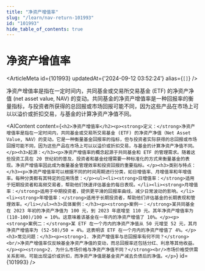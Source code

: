 ```yaml
---
title: "净资产增值率"
slug: "/learn/nav-return-101993"
id: "101993"
hide_table_of_contents: true
---
```



# 净资产增值率

<ArticleMeta id={101993} updatedAt={'2024-09-12 03:52:24'} alias={`[]`} />
<div className='border-solid border-b border-t-0 my-4 border-[var(--ifm-color-gray-300)]' />

净资产增值率是指在一定时间内，共同基金或交易所交易基金 (ETF) 的净资产净值 (net asset value, NAV) 的变动。共同基金的净资产增值率是一种回报率的衡量指标，与投资者所获得的总回报或市场回报可能不同，因为这些产品在市场上可以以溢价或折扣交易，与基金的计算净资产净值不同。

<AIContent content={`<h2>净资产增值率</h2><p><strong>定义：</strong>净资产增值率是指在一定时间内，共同基金或交易所交易基金 (ETF) 的净资产净值（Net Asset Value, NAV）的变动。它是一种衡量基金回报率的指标，但与投资者实际获得的总回报或市场回报可能不同，因为这些产品在市场上可以以溢价或折扣交易，与基金的计算净资产净值不同。</p><h3>起源：</h3><p>净资产增值率的概念起源于共同基金和 ETF 的管理需求。随着这些投资工具在 20 世纪初的普及，投资者和基金经理需要一种标准化的方式来衡量基金的表现。净资产增值率因此成为衡量基金管理效率和投资回报的重要指标。</p><h3>类别与特点：</h3><p>净资产增值率可以根据不同的时间周期进行分类，如日增值率、月增值率和年增值率。每种分类都有其特定的应用场景：</p><ul><li><strong>日增值率：</strong>适用于短期投资者和高频交易者，帮助他们快速评估基金的每日表现。</li><li><strong>月增值率：</strong>适用于中期投资者，提供更平滑的回报率曲线，减少日常波动的影响。</li><li><strong>年增值率：</strong>适用于长期投资者，帮助他们评估基金的长期表现和管理效率。</li></ul><h3>具体案例：</h3><p><strong>案例一：</strong>某共同基金在 2023 年初的净资产净值为 100 元，到 2023 年底增至 110 元。其年净资产增值率为 (110-100)/100 = 10%。这意味着该基金在一年内的净资产增值了 10%。</p><p><strong>案例二：</strong>某 ETF 在一个月内的净资产净值从 50 元增至 52 元，其月净资产增值率为 (52-50)/50 = 4%。这表明该 ETF 在一个月内的净资产增值了 4%。</p><h3>常见问题：</h3><p><strong>1. 净资产增值率与总回报率有何不同？</strong><br/>净资产增值率仅反映基金净资产净值的变动，而总回报率还包括分红、利息等其他收益。</p><p><strong>2. 为什么市场价格与净资产净值不同？</strong><br/>市场价格受供需关系影响，可能出现溢价或折扣，而净资产净值是基金资产减去负债后的净值。</p>`} id={101993} />
